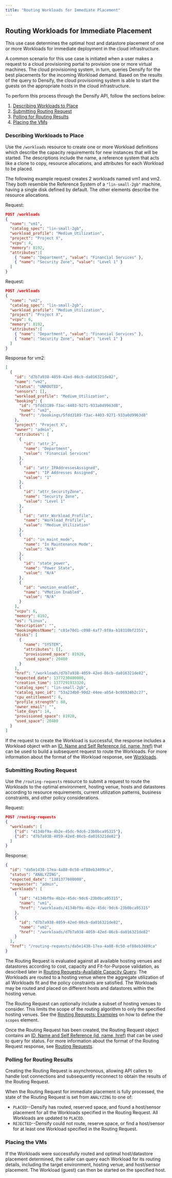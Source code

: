 ```yaml
---
title: "Routing Workloads for Immediate Placement"
---
```


## Routing Workloads for Immediate Placement

This use case determines the optimal host and datastore placement of one or more Workloads for immediate deployment in the cloud infrastructure.

A common scenario for this use case is initiated when a user makes a request to a cloud provisioning portal to provision one or more virtual machines. The cloud provisioning system, in turn, queries Densify for the best placements for the incoming Workload demand. Based on the results of the query to Densify, the cloud provisioning system is able to start the guests on the appropriate hosts in the cloud infrastructure.

To perform this process through the Densify API, follow the sections below:

1. [Describing Workloads to Place](#_Describe_Workloads_to)
2. [Submitting Routing Request](#_Submit_Routing_Request)
3. [Polling for Routing Results](#_Poll_for_Routing)
4. [Placing the VMs](#_Placing_the_VM)

### Describing Workloads to Place

Use the `/workloads` resource to create one or more Workload definitions which describe the capacity requirements for new instances that will be started. The descriptions include the name, a reference system that acts like a clone to copy, resource allocations, and attributes for each Workload to be placed.

The following example request creates 2 workloads named vm1 and vm2. They both resemble the Reference System of a `"lin-small-2gb"` machine, having a single disk defined by default. The other elements describe the resource allocations.

<Accordion title="Example: Creating Two Workloads">
Request:

```json
POST /workloads
{
  "name": "vm1",
  "catalog_spec": "lin-small-2gb",
  "workload_profile": "Medium_Utilization",
  "project": "Project X",
  "vcpu": 4,
  "memory": 8192,
  "attributes":[
    { "name": "Department", "value": "Financial Services" },
    { "name": "Security Zone", "value": "Level 1" }
  ]
}
```




Request:

```json
POST /workloads
{
  "name": "vm2",
  "catalog_spec": "lin-small-2gb",
  "workload_profile": "Medium_Utilization",
  "project": "Project X",
  "vcpu": 6,
  "memory": 8192,
  "attributes":[
    { "name": "Department", "value": "Financial Services" },
    { "name": "Security Zone", "value": "Level 1" }
  ]
}
```




Response for vm2:

```json
[
  {
    "id": "d7b7a938-4059-42ed-86cb-da016321de82",
    "name": "vm2",
    "status": "UNROUTED",
    "sensors": [],
    "workload_profile": "Medium_Utilization",
    "booking": {
      "id": "5fdd3189-f3ac-4403-9271-933a0d9963d8",
      "name": "vm2",
      "href": "/bookings/5fdd3189-f3ac-4403-9271-933a0d9963d8"
    },
    "project": "Project X",
    "owner": "admin",
    "attributes": [
      {
        "id": "attr_2",
        "name": "Department",
        "value": "Financial Services"
      },
      {
        "id": "attr_IPAddressesAssigned",
        "name": "IP Addresses Assigned",
        "value": "1"
      },
      {
        "id": "attr_SecurityZone",
        "name": "Security Zone",
        "value": "Level 1"
      },
      {
        "id": "attr_Workload_Profile",
        "name": "Workload_Profile",
        "value": "Medium_Utilization"
      },
      {
        "id": "in_maint_mode",
        "name": "In Maintenance Mode",
        "value": "N/A"
      },
      {
        "id": "state_power",
        "name": "Power State",
        "value": "N/A"
      },
      {
        "id": "vmotion_enabled",
        "name": "VMotion Enabled",
        "value": "N/A"
      }
    ],
    "vcpu": 6,
    "memory": 8192,
    "os": "Linux",
    "description": "",
    "bookingHostName": "c01e70d1-c098-4af7-8f8a-b18310bf2351",
    "disks": [
      {
        "name": "SYSTEM",
        "attributes": [],
        "provisioned_space": 81920,
        "used_space": 20480
      }
    ],
    "href": "/workloads/d7b7a938-4059-42ed-86cb-da016321de82",
    "expected_date": 1377230400000,
    "creation_time": 1377291933320,
    "catalog_spec": "lin-small-2gb",
    "catalog_spec_id": "53a234b0-90d2-44ee-ab54-bc06934b2c27",
    "cpu_entitlement": 6,
    "profile_strength": 80,
    "owner_email": "",
    "late_days": 14,
    "provisioned_space": 81920,
    "used_space": 20480
  }
]
```



</Accordion>


If the request to create the Workload is successful, the response includes a Workload object with an [ID, Name and Self Reference (id, name, href)](./Common_Elements) that can be used to build a subsequent request to route the Workloads. For more information about the format of the Workload response, see [Workloads](./Workloads).

### Submitting Routing Request

Use the `/routing-requests` resource to submit a request to route the Workloads to the optimal environment, hosting venue, hosts and datastores according to resource requirements, current utilization patterns, business constraints, and other policy considerations.

<Accordion title="Example: Submitting a Routing Request">
Request:

```json
POST /routing-requests
{
  "workloads": [
    {"id": "4134bf9a-4b2e-45dc-9dc6-23b0bca95315"},
    {"id": "d7b7a938-4059-42ed-86cb-da016321de82"}
  ]
}
```




Response:

```json
{
  "id": "da5e1438-17ea-4a88-8c50-ef88eb3409ca",
  "status": "ANALYZING",
  "expected_date": "1381377600000",
  "requester": "admin",
  "workloads": [
    {
      "id": "4134bf9a-4b2e-45dc-9dc6-23b0bca95315",
      "name": "vm1",
      "href": "/workloads/4134bf9a-4b2e-45dc-9dc6-23b0bca95315"
    },
    {
      "id": "d7b7a938-4059-42ed-86cb-da016321de82",
      "name": "vm2",
      "href": "/workloads/d7b7a938-4059-42ed-86cb-da016321de82"
    }
  ],
  "href": "/routing-requests/da5e1438-17ea-4a88-8c50-ef88eb3409ca"
}
```



</Accordion>


The Routing Request is evaluated against all available hosting venues and datastores according to cost, capacity and Fit-for-Purpose validation, as described later in [Routing Requests–Available Capacity Query](./Routing_Requests_Available_Capacity_Query). The Workloads are routed to a hosting venue where the aggregate utilization of all Workloads fit and the policy constraints are satisfied. The Workloads may be routed and placed on different hosts and datastores within the hosting venue.

The Routing Request can optionally include a subset of hosting venues to consider. This limits the scope of the routing algorithm to only the specified hosting venues. See the [Routing Requests: Examples](./Routing_Requests#_Examples) on how to define the `scopes` element.

Once the Routing Request has been created, the Routing Request object contains an [ID, Name and Self Reference (id, name, href)](./Common_Elements) that can be used to query for status. For more information about the format of the Routing Request response, see [Routing Requests](./Routing_Requests).

### Polling for Routing Results

Creating the Routing Request is asynchronous, allowing API callers to handle lost connections and subsequently reconnect to obtain the results of the Routing Request.

When the Routing Request for immediate placement is fully processed, the state of the Routing Request is set from `ANALYZING` to one of:

* `PLACED`--Densify has routed, reserved space, and found a host/sensor placement for all the Workloads specified in the Routing Request. All Workloads are updated to `PLACED`.
* `REJECTED`--Densify could not route, reserve space, or find a host/sensor for at least one Workload specified in the Routing Request.

### Placing the VMs

If the Workloads were successfully routed and optimal host/datastore placement determined, the caller can query each Workload for its routing details, including the target environment, hosting venue, and host/sensor placement. The Workload (guest) can then be started on the specified host.
